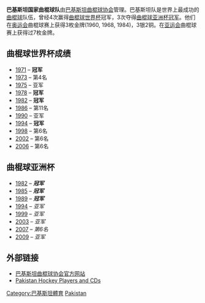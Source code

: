 {{Infobox national field hockey team
|name=巴基斯坦
|image=<!-- 檔案不存在 Pakistan Hockey federation Logo.svg ，可從英文維基百科取得 -->
|nickname=绿衫军
|Confederation=	ASHF (Asia) 
|association=[[巴基斯坦曲棍球协会|巴基斯坦曲棍球协会]]
|coach ={{Flagicon|Pakistan}} Chaudhry Akhtar Rasool 
| Rival = [[印度|印度]]
| rank = 第8名
|  pattern_ra1 = 
|  pattern_b1  = 
|  pattern_la1 = 
|  body1       = 006000
|  rightarm1   = 006000
|  leftarm1    = 006000
|  shorts1      = FFFFFF
|  socks1      = 006000
|  pattern_ra2 = 
|  pattern_b2  = 
|  pattern_la2 = 
|  body2       = FFFFFF
|  rightarm2   = FFFFFF
|  leftarm2    = FFFFFF
|  shorts2      = FFFFFF
|  socks2      = 006000
}}'''巴基斯坦国家曲棍球队'''由[[巴基斯坦曲棍球协会|巴基斯坦曲棍球协会]]管理。巴基斯坦队是世界上最成功的[[曲棍球|曲棍球]]队伍，曾经4次赢得[[曲棍球世界杯|曲棍球世界杯]]冠军，3次夺得[[曲棍球亚洲杯冠军|曲棍球亚洲杯冠军]]。他们在[[奥运会|奥运会]]曲棍球赛上获得3枚金牌(1960, 1968, 1984)，3银2铜。在[[亚运会|亚运会]]曲棍球赛上获得过7枚金牌。

==曲棍球世界杯成绩==
*[[1971年世界杯曲棍球赛|1971]] – '''冠军'''
*[[1973年世界杯曲棍球赛|1973]] – 第4名
*[[1975年世界杯曲棍球赛|1975]] – 亚军
*[[1978年世界杯曲棍球赛|1978]] – '''冠军'''
*[[1982年世界杯曲棍球赛|1982]] – '''冠军'''
*[[1986年世界杯曲棍球赛|1986]] – 第11名
*[[1990年世界杯曲棍球赛|1990]] – 亚军
*[[1994年世界杯曲棍球赛|1994]] – '''冠军'''
*[[1998年世界杯曲棍球赛|1998]] – 第6名
*[[2002年世界杯曲棍球赛|2002]] – 第6名
*[[2006年世界杯曲棍球赛|2006]] – 第6名

==曲棍球亚洲杯==
* [[1982年亚洲杯曲棍球赛|1982]] – '''''冠军'''''
* [[1985年亚洲杯曲棍球赛|1985]] – '''''冠军'''''
* [[1989年亚洲杯曲棍球赛|1989]] – '''''冠军'''''
* [[1994年亚洲杯曲棍球赛|1994]] – ''亚军''
* [[1999年亚洲杯曲棍球赛|1999]] – ''亚军''
* [[2003年亚洲杯曲棍球赛|2003]] – ''亚军''
* [[2007年亚洲杯曲棍球赛|2007]] – ''第6名''
* [[2009年亚洲杯曲棍球赛|2009]] – ''亚军''

==外部链接==
* [https://web.archive.org/web/20131119094913/http://www.phf.com.pk/ 巴基斯坦曲棍球协会官方网站]
* [https://web.archive.org/web/20081218221013/http://www.pakistan-hockey.com/ Pakistan Hockey Players and CDs]

[[Category:巴基斯坦體育|Category:巴基斯坦體育]]
[[Category:國家曲棍球隊|Pakistan]]